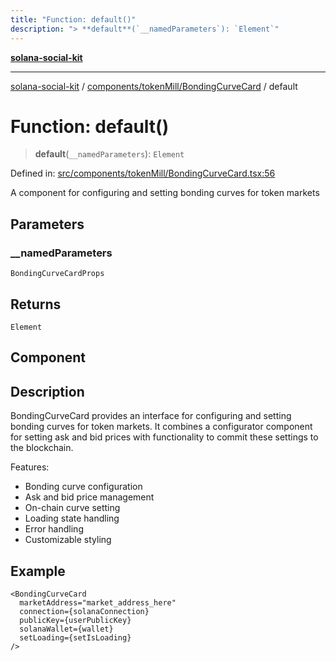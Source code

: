 ```yaml
---
title: "Function: default()"
description: "> **default**(`__namedParameters`): `Element`"
---
```


[**solana-social-kit**](../../../../README.mdx)

***

[solana-social-kit](../../../../README.mdx) / [components/tokenMill/BondingCurveCard](../README.mdx) / default

# Function: default()

> **default**(`__namedParameters`): `Element`

Defined in: [src/components/tokenMill/BondingCurveCard.tsx:56](https://github.com/SendArcade/solana-social-starter/blob/03568260ca96ed63f77049843c721de1cb011893/src/components/tokenMill/BondingCurveCard.tsx#L56)

A component for configuring and setting bonding curves for token markets

## Parameters

### \_\_namedParameters

`BondingCurveCardProps`

## Returns

`Element`

## Component

## Description

BondingCurveCard provides an interface for configuring and setting bonding curves
for token markets. It combines a configurator component for setting ask and bid
prices with functionality to commit these settings to the blockchain.

Features:
- Bonding curve configuration
- Ask and bid price management
- On-chain curve setting
- Loading state handling
- Error handling
- Customizable styling

## Example

```tsx
<BondingCurveCard
  marketAddress="market_address_here"
  connection={solanaConnection}
  publicKey={userPublicKey}
  solanaWallet={wallet}
  setLoading={setIsLoading}
/>
```
